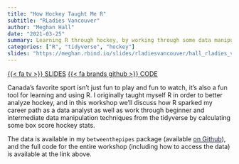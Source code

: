 ```yaml
---
title: "How Hockey Taught Me R"
subtitle: "RLadies Vancouver"
author: "Meghan Hall"
date: "2021-03-25"
summary: Learning R through hockey, by working through some data manipulation techniques by calculating some box score hockey stats.
categories: ["R", "tidyverse", "hockey"]
slides: "https://meghan.rbind.io/slides/rladiesvancouver/hall_rladies_van_2021#1"
---
```

[{{< fa tv >}} SLIDES](https://meghan.rbind.io/slides/rladiesvancouver/hall_rladies_van_2021#1){class="btn btn-secondary" target="_blank"} [{{< fa brands github >}} CODE](https://github.com/meghall06/personal-website/blob/master/static/RLadies_VAN_code.R){class="btn btn-secondary" target="_blank"}

Canada’s favorite sport isn’t just fun to play and fun to watch, it’s also a fun tool for learning and using R. I originally taught myself R in order to better analyze hockey, and in this workshop we’ll discuss how R sparked my career path as a data analyst as well as work through beginner and intermediate data manipulation techniques from the tidyverse by calculating some box score hockey stats.

The data is available in my `betweenthepipes` package (available [on Github](https://github.com/meghall06/betweenthepipes){style="color:#1F2041;text-decoration: underline"}), and the full code for the entire workshop (including how to access the data) is available at the link above.